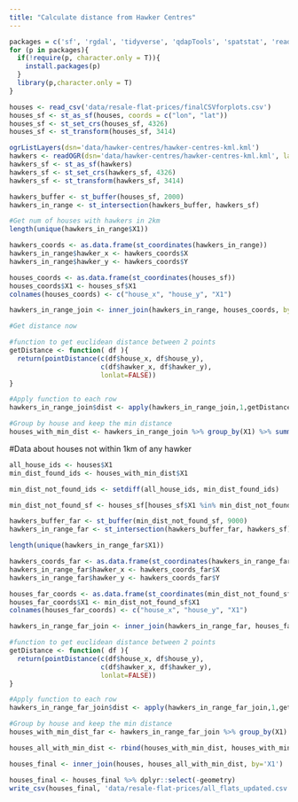 ```yaml
---
title: "Calculate distance from Hawker Centres"
---
```


```r
packages = c('sf', 'rgdal', 'tidyverse', 'qdapTools', 'spatstat', 'readr', 'raster')
for (p in packages){ 
  if(!require(p, character.only = T)){
    install.packages(p) 
  }
  library(p,character.only = T) 
}
```


```r
houses <- read_csv('data/resale-flat-prices/finalCSVforplots.csv')
houses_sf <- st_as_sf(houses, coords = c("lon", "lat"))
houses_sf <- st_set_crs(houses_sf, 4326)
houses_sf <- st_transform(houses_sf, 3414)
```


```r
ogrListLayers(dsn='data/hawker-centres/hawker-centres-kml.kml')
hawkers <- readOGR(dsn='data/hawker-centres/hawker-centres-kml.kml', layer='HAWKERCENTRE')
hawkers_sf <- st_as_sf(hawkers)
hawkers_sf <- st_set_crs(hawkers_sf, 4326)
hawkers_sf <- st_transform(hawkers_sf, 3414)
```

```r
hawkers_buffer <- st_buffer(houses_sf, 2000)
hawkers_in_range <- st_intersection(hawkers_buffer, hawkers_sf)

#Get num of houses with hawkers in 2km
length(unique(hawkers_in_range$X1))

hawkers_coords <- as.data.frame(st_coordinates(hawkers_in_range))
hawkers_in_range$hawker_x <- hawkers_coords$X
hawkers_in_range$hawker_y <- hawkers_coords$Y

houses_coords <- as.data.frame(st_coordinates(houses_sf))
houses_coords$X1 <- houses_sf$X1
colnames(houses_coords) <- c("house_x", "house_y", "X1")

hawkers_in_range_join <- inner_join(hawkers_in_range, houses_coords, by="X1")
```

```r
#Get distance now

#function to get euclidean distance between 2 points
getDistance <- function( df ){
  return(pointDistance(c(df$house_x, df$house_y),           
                       c(df$hawker_x, df$hawker_y), 
                       lonlat=FALSE))
}

#Apply function to each row
hawkers_in_range_join$dist <- apply(hawkers_in_range_join,1,getDistance)

#Group by house and keep the min distance
houses_with_min_dist <- hawkers_in_range_join %>% group_by(X1) %>% summarise(min_dist_hawker = min(dist))
``` 

#Data about houses not within 1km of any hawker

```r
all_house_ids <- houses$X1
min_dist_found_ids <- houses_with_min_dist$X1

min_dist_not_found_ids <- setdiff(all_house_ids, min_dist_found_ids)
```

```r
min_dist_not_found_sf <- houses_sf[houses_sf$X1 %in% min_dist_not_found_ids,]

hawkers_buffer_far <- st_buffer(min_dist_not_found_sf, 9000)
hawkers_in_range_far <- st_intersection(hawkers_buffer_far, hawkers_sf)

length(unique(hawkers_in_range_far$X1))

hawkers_coords_far <- as.data.frame(st_coordinates(hawkers_in_range_far))
hawkers_in_range_far$hawker_x <- hawkers_coords_far$X
hawkers_in_range_far$hawker_y <- hawkers_coords_far$Y

houses_far_coords <- as.data.frame(st_coordinates(min_dist_not_found_sf))
houses_far_coords$X1 <- min_dist_not_found_sf$X1
colnames(houses_far_coords) <- c("house_x", "house_y", "X1")

hawkers_in_range_far_join <- inner_join(hawkers_in_range_far, houses_far_coords, by="X1")
```

```r
#function to get euclidean distance between 2 points
getDistance <- function( df ){
  return(pointDistance(c(df$house_x, df$house_y),           
                       c(df$hawker_x, df$hawker_y), 
                       lonlat=FALSE))
}

#Apply function to each row
hawkers_in_range_far_join$dist <- apply(hawkers_in_range_far_join,1,getDistance)

#Group by house and keep the min distance
houses_with_min_dist_far <- hawkers_in_range_far_join %>% group_by(X1) %>% summarise(min_dist_hawker = min(dist))
```

```r
houses_all_with_min_dist <- rbind(houses_with_min_dist, houses_with_min_dist_far)
```

```r
houses_final <- inner_join(houses, houses_all_with_min_dist, by='X1')

houses_final <- houses_final %>% dplyr::select(-geometry)
write_csv(houses_final, 'data/resale-flat-prices/all_flats_updated.csv')
```